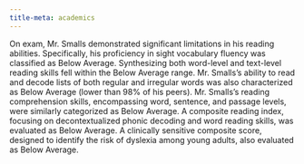 ```yaml
---
title-meta: academics
---
```


<!-- ### Academics -->

On exam, Mr. Smalls demonstrated significant limitations in his
reading abilities.
Specifically, his proficiency in sight vocabulary fluency was
classified as Below Average.
Synthesizing both word-level and text-level reading skills fell within the Below Average range.
Mr. Smalls's ability to read and decode lists of both regular and irregular
words was also characterized as Below Average (lower than 98% of his peers).
Mr. Smalls's reading comprehension skills, encompassing word, sentence, and
passage levels, were similarly categorized as Below Average.
A composite reading index, focusing on decontextualized phonic decoding and word
reading skills, was evaluated as Below Average.
A clinically sensitive composite score, designed to identify the risk of
dyslexia among young adults, also evaluated as Below Average.
